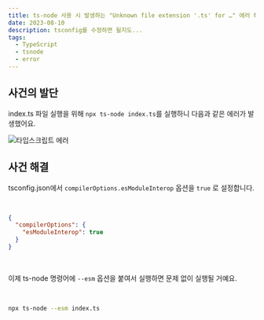 ```yaml
---
title: ts-node 사용 시 발생하는 "Unknown file extension '.ts' for …" 에러 해결하기
date: 2023-08-10
description: tsconfig를 수정하면 될지도...
tags:
  - TypeScript
  - tsnode
  - error
---
```


## 사건의 발단

index.ts 파일 실행을 위해 `npx ts-node index.ts`를 실행하니 다음과 같은 에러가 발생했어요.

![타입스크립트 에러](./error.png)

## 사건 해결

tsconfig.json에서 `compilerOptions.esModuleInterop` 옵션을 `true` 로 설정합니다.

<br />

```json title=package.json
{
  "compilerOptions": {
    "esModuleInterop": true
  }
}
```

<br />

이제 ts-node 명령어에 `--esm` 옵션을 붙여서 실행하면 문제 없이 실행될 거예요.

<br />

```bash
npx ts-node --esm index.ts
```
